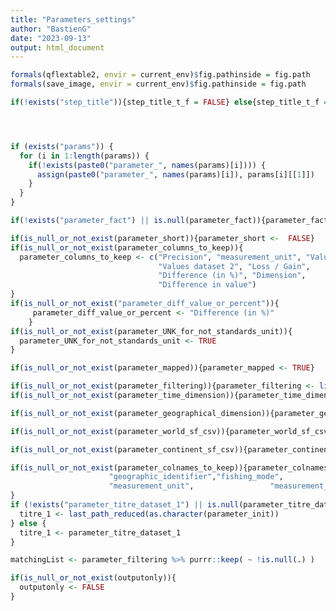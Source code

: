 ```yaml
---
title: "Parameters_settings"
author: "BastienG"
date: "2023-09-13"
output: html_document
---
```


```r

formals(qflextable2, envir = current_env)$fig.pathinside = fig.path
formals(save_image, envir = current_env)$fig.pathinside = fig.path

if(!exists("step_title")){step_title_t_f = FALSE} else{step_title_t_f = TRUE}




if (exists("params")) {
  for (i in 1:length(params)) {
    if(!exists(paste0("parameter_", names(params)[i]))) {
      assign(paste0("parameter_", names(params)[i]), params[i][[1]])
    }
  }
}

if(!exists("parameter_fact") || is.null(parameter_fact)){parameter_fact <-  "catch"}

if(is_null_or_not_exist(parameter_short)){parameter_short <-  FALSE}
if(is_null_or_not_exist(parameter_columns_to_keep)){
  parameter_columns_to_keep <- c("Precision", "measurement_unit", "Values dataset 1",
                                 "Values dataset 2", "Loss / Gain",
                                 "Difference (in %)", "Dimension",
                                 "Difference in value")
}
if(is_null_or_not_exist("parameter_diff_value_or_percent")){
     parameter_diff_value_or_percent <- "Difference (in %)" 
    }
if(is_null_or_not_exist(parameter_UNK_for_not_standards_unit)){
  parameter_UNK_for_not_standards_unit <- TRUE
}

if(is_null_or_not_exist(parameter_mapped)){parameter_mapped <- TRUE}

if(is_null_or_not_exist(parameter_filtering)){parameter_filtering <- list(species = NULL, fishing_fleet = NULL)}
if(is_null_or_not_exist(parameter_time_dimension)){parameter_time_dimension = c("time_start")}

if(is_null_or_not_exist(parameter_geographical_dimension)){parameter_geographical_dimension = "geographic_identifier"}

if(is_null_or_not_exist(parameter_world_sf_csv)){parameter_world_sf_csv = "data/world_sf.csv"}

if(is_null_or_not_exist(parameter_continent_sf_csv)){parameter_continent_sf_csv = "data/continent.csv"}

if(is_null_or_not_exist(parameter_colnames_to_keep)){parameter_colnames_to_keep <- c("fishing_fleet",         "gear_type",                 "time_start",                 
                      "geographic_identifier","fishing_mode",           "species",                       
                      "measurement_unit",                 "measurement_value",                "source_authority")
}
if (!exists("parameter_titre_dataset_1") || is.null(parameter_titre_dataset_1)){
  titre_1 <- last_path_reduced(as.character(parameter_init))
} else {
  titre_1 <- parameter_titre_dataset_1
}

matchingList <- parameter_filtering %>% purrr::keep( ~ !is.null(.) )

if(is_null_or_not_exist(outputonly)){
  outputonly <- FALSE
}

```

